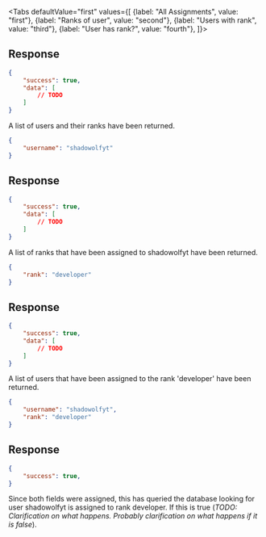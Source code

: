 <Tabs
    defaultValue="first"
    values={[
        {label: "All Assignments", value: "first"},
        {label: "Ranks of user", value: "second"},
        {label: "Users with rank", value: "third"},
        {label: "User has rank?", value: "fourth"},
    ]}>
<TabItem value="first">

## Response

```json
{
    "success": true,
    "data": [
        // TODO
    ]
}
```

A list of users and their ranks have been returned.

</TabItem>
<TabItem value="second">

```json
{
    "username": "shadowolfyt"
}
```

## Response

```json
{
    "success": true,
    "data": [
        // TODO
    ]
}
```

A list of ranks that have been assigned to shadowolfyt have been returned.

</TabItem>
<TabItem value="third">

```json
{
    "rank": "developer"
}
```

## Response

```json
{
    "success": true,
    "data": [
        // TODO
    ]
}
```

A list of users that have been assigned to the rank 'developer' have been
returned.

</TabItem>
<TabItem value="fourth">

```json
{
    "username": "shadowolfyt",
    "rank": "developer"
}
```

## Response

```json
{
    "success": true,
}
```

Since both fields were assigned, this has queried the database looking for user
shadowolfyt is assigned to rank developer. If this is true (*TODO: Clarification
on what happens. Probably clarification on what happens if it is false*).

</TabItem>
</Tabs>
